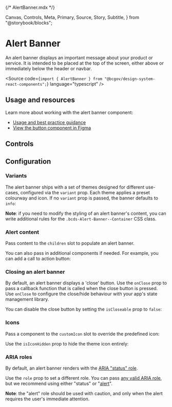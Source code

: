{/* AlertBanner.mdx */}

  Canvas,
  Controls,
  Meta,
  Primary,
  Source,
  Story,
  Subtitle,
} from "@storybook/blocks";


<Meta title="Components/AlertBanner/AlertBanner" />

# Alert Banner

<Subtitle>
  An alert banner displays an important message about your product or service.
  It is intended to be placed at the top of the screen, either above or
  immediately below the header or navbar.
</Subtitle>

<Source
  code={`import { AlertBanner } from "@bcgov/design-system-react-components";`}
  language="typescript"
/>

## Usage and resources

Learn more about working with the alert banner component:

- [Usage and best practice guidance](https://www2.gov.bc.ca/gov/content?id=8B5DA0E964484966B90D30960AEED39C)
- [View the button component in Figma](https://www2.gov.bc.ca/gov/content?id=8E36BE1D10E04A17B0CD4D913FA7AC43#designers)

## Controls

<Primary of={AlertBannerStories} />
<Controls of={AlertBannerStories.AlertBannerTemplate} />

## Configuration

### Variants

The alert banner ships with a set of themes designed for different use-cases, configured via the `variant` prop. Each theme applies a preset colourway and icon. If no `variant` prop is passed, the banner defaults to `info`:

<Canvas of={AlertBannerStories.AlertBannerTemplate} />
<Canvas of={AlertBannerStories.SuccessBanner} />
<Canvas of={AlertBannerStories.WarningBanner} />
<Canvas of={AlertBannerStories.DangerBanner} />
<Canvas of={AlertBannerStories.DarkBanner} />

**Note**: if you need to modify the styling of an alert banner's content, you can write additional rules for the `.bcds-Alert-Banner--Container` CSS class.

### Alert content

Pass content to the `children` slot to populate an alert banner.

You can also pass in additional components if needed. For example, you can add a call to action button:

<Canvas of={AlertBannerStories.BannerWithButton} />

### Closing an alert banner

By default, an alert banner displays a 'close' button. Use the `onClose` prop to pass a callback function that is called when the close button is pressed. Use `onClose` to configure the close/hide behaviour with your app's state management library.

You can disable the close button by setting the `isCloseable` prop to `false`:

<Canvas of={AlertBannerStories.UncloseableBanner} />

### Icons

Pass a component to the `customIcon` slot to override the predefined icon:

<Canvas of={AlertBannerStories.BannerWithCustomIcon} />

Use the `isIconHidden` prop to hide the theme icon entirely:

<Canvas of={AlertBannerStories.BannerWithoutIcon} />

### ARIA roles

By default, an alert banner renders with the [ARIA "status" role](https://developer.mozilla.org/en-US/docs/Web/Accessibility/ARIA/Roles/status_role).

Use the `role` prop to set a different role. You can pass [any valid ARIA role](https://developer.mozilla.org/en-US/docs/Web/Accessibility/ARIA/Roles), but we recommend using either "status" or "[alert](https://developer.mozilla.org/en-US/docs/Web/Accessibility/ARIA/Roles/alert_role)".

**Note**: the "alert" role should be used with caution, and only when the alert requires the user's immediate attention.
